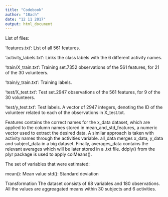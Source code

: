 ```yaml
---
title: "Codebook"
author: "1Bach"
date: "12 11 2017"
output: html_document
---
```


List of files:

'features.txt': List of all 561 features.

'activity_labels.txt': Links the class labels with the 6 different activity names.

'train/X_train.txt': Training set.7352 observations of the 561 features, for 21 of the 30 volunteers.

'train/y_train.txt': Training labels.

'test/X_test.txt': Test set.2947 observations of the 561 features, for 9 of the 30 volunteers.

'test/y_test.txt': Test labels. A vector of 2947 integers, denoting the ID of the volunteer related to each of the observations in X_test.txt.


Features contains the correct names for the x_data dataset, which are applied to the column names stored in mean_and_std_features, a numeric vector used to extract the desired data.
A similar approach is taken with activity names through the activities variable.
all_data merges x_data, y_data and subject_data in a big dataset.
Finally, averages_data contains the relevant averages which will be later stored in a .txt file. ddply() from the plyr package is used to apply colMeans().

The set of variables that were estimated:

mean(): Mean value
std(): Standard deviation

Transformation
The dataset consists of 68 variables and 180 observations. All the values are aggreagated means within 30 subjects and 6 activities. 